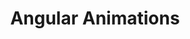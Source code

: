 ---
id: "angular_tf_hard_020"
questionType: "TRUE_FALSE"
title: "Angular Animations"
statement: "The trigger() function defines an animation trigger in Angular."
difficulty: "HARD"
category: "Angular"
correctAnswer: true
explanation: "trigger() creates a named animation that can be bound to elements."
---